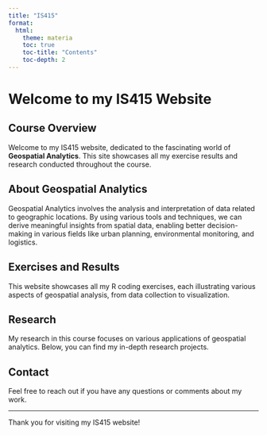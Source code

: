 ```yaml
---
title: "IS415"
format:
  html:
    theme: materia
    toc: true
    toc-title: "Contents"
    toc-depth: 2
---
```


# Welcome to my IS415 Website

## Course Overview

Welcome to my IS415 website, dedicated to the fascinating world of **Geospatial Analytics**. This site showcases all my exercise results and research conducted throughout the course.

## About Geospatial Analytics

Geospatial Analytics involves the analysis and interpretation of data related to geographic locations. By using various tools and techniques, we can derive meaningful insights from spatial data, enabling better decision-making in various fields like urban planning, environmental monitoring, and logistics.

## Exercises and Results

This website showcases all my R coding exercises, each illustrating various aspects of geospatial analysis, from data collection to visualization.


## Research

My research in this course focuses on various applications of geospatial analytics. Below, you can find my in-depth research projects.

## Contact

Feel free to reach out if you have any questions or comments about my work.

------------------------------------------------------------------------

Thank you for visiting my IS415 website!
